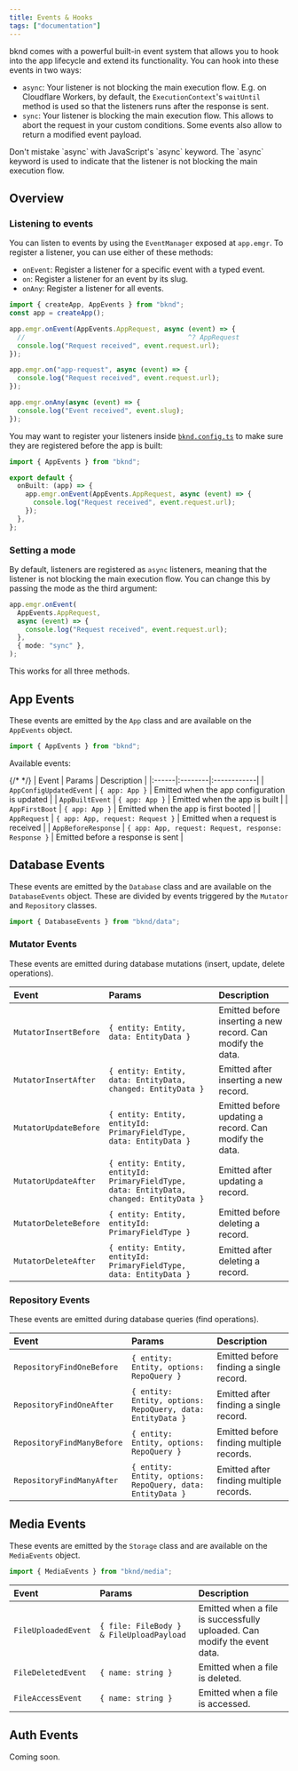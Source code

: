 ```yaml
---
title: Events & Hooks
tags: ["documentation"]
---
```


bknd comes with a powerful built-in event system that allows you to hook into the app lifecycle and extend its functionality. You can hook into these events in two ways:

- `async`: Your listener is not blocking the main execution flow. E.g. on Cloudflare Workers, by default, the `ExecutionContext`'s `waitUntil` method is used so that the listeners runs after the response is sent.
- `sync`: Your listener is blocking the main execution flow. This allows to abort the request in your custom conditions. Some events also allow to return a modified event payload.

<Callout type="info">
  Don't mistake `async` with JavaScript's `async` keyword. The `async` keyword
  is used to indicate that the listener is not blocking the main execution flow.
</Callout>

## Overview

### Listening to events

You can listen to events by using the `EventManager` exposed at `app.emgr`. To register a listener, you can use either of these methods:

- `onEvent`: Register a listener for a specific event with a typed event.
- `on`: Register a listener for an event by its slug.
- `onAny`: Register a listener for all events.

```typescript
import { createApp, AppEvents } from "bknd";
const app = createApp();

app.emgr.onEvent(AppEvents.AppRequest, async (event) => {
  //                                         ^? AppRequest
  console.log("Request received", event.request.url);
});

app.emgr.on("app-request", async (event) => {
  console.log("Request received", event.request.url);
});

app.emgr.onAny(async (event) => {
  console.log("Event received", event.slug);
});
```

You may want to register your listeners inside [`bknd.config.ts`](/extending/config) to make sure they are registered before the app is built:

```typescript title="bknd.config.ts"
import { AppEvents } from "bknd";

export default {
  onBuilt: (app) => {
    app.emgr.onEvent(AppEvents.AppRequest, async (event) => {
      console.log("Request received", event.request.url);
    });
  },
};
```

### Setting a mode

By default, listeners are registered as `async` listeners, meaning that the listener is not blocking the main execution flow. You can change this by passing the mode as the third argument:

```typescript
app.emgr.onEvent(
  AppEvents.AppRequest,
  async (event) => {
    console.log("Request received", event.request.url);
  },
  { mode: "sync" },
);
```

This works for all three methods.

## App Events

These events are emitted by the `App` class and are available on the `AppEvents` object.

```typescript
import { AppEvents } from "bknd";
```

Available events:

{/* <AutoTypeTable path="../app/src/App.ts" name="AppEvents" />  */}
| Event | Params | Description |
|:------|:--------|:------------|
| `AppConfigUpdatedEvent` | `{ app: App }` | Emitted when the app configuration is updated |
| `AppBuiltEvent` | `{ app: App }` | Emitted when the app is built |
| `AppFirstBoot` | `{ app: App }` | Emitted when the app is first booted |
| `AppRequest` | `{ app: App, request: Request }` | Emitted when a request is received |
| `AppBeforeResponse` | `{ app: App, request: Request, response: Response }` | Emitted before a response is sent |

## Database Events

These events are emitted by the `Database` class and are available on the `DatabaseEvents` object. These are divided by events triggered by the `Mutator` and `Repository` classes.

```typescript
import { DatabaseEvents } from "bknd/data";
```

### Mutator Events

These events are emitted during database mutations (insert, update, delete operations).

| Event                 | Params                                                                                  | Description                                                 |
| :-------------------- | :-------------------------------------------------------------------------------------- | :---------------------------------------------------------- |
| `MutatorInsertBefore` | `{ entity: Entity, data: EntityData }`                                                  | Emitted before inserting a new record. Can modify the data. |
| `MutatorInsertAfter`  | `{ entity: Entity, data: EntityData, changed: EntityData }`                             | Emitted after inserting a new record.                       |
| `MutatorUpdateBefore` | `{ entity: Entity, entityId: PrimaryFieldType, data: EntityData }`                      | Emitted before updating a record. Can modify the data.      |
| `MutatorUpdateAfter`  | `{ entity: Entity, entityId: PrimaryFieldType, data: EntityData, changed: EntityData }` | Emitted after updating a record.                            |
| `MutatorDeleteBefore` | `{ entity: Entity, entityId: PrimaryFieldType }`                                        | Emitted before deleting a record.                           |
| `MutatorDeleteAfter`  | `{ entity: Entity, entityId: PrimaryFieldType, data: EntityData }`                      | Emitted after deleting a record.                            |

### Repository Events

These events are emitted during database queries (find operations).

| Event                      | Params                                                     | Description                              |
| :------------------------- | :--------------------------------------------------------- | :--------------------------------------- |
| `RepositoryFindOneBefore`  | `{ entity: Entity, options: RepoQuery }`                   | Emitted before finding a single record.  |
| `RepositoryFindOneAfter`   | `{ entity: Entity, options: RepoQuery, data: EntityData }` | Emitted after finding a single record.   |
| `RepositoryFindManyBefore` | `{ entity: Entity, options: RepoQuery }`                   | Emitted before finding multiple records. |
| `RepositoryFindManyAfter`  | `{ entity: Entity, options: RepoQuery, data: EntityData }` | Emitted after finding multiple records.  |

## Media Events

These events are emitted by the `Storage` class and are available on the `MediaEvents` object.

```typescript
import { MediaEvents } from "bknd/media";
```

| Event               | Params                                   | Description                                                              |
| :------------------ | :--------------------------------------- | :----------------------------------------------------------------------- |
| `FileUploadedEvent` | `{ file: FileBody } & FileUploadPayload` | Emitted when a file is successfully uploaded. Can modify the event data. |
| `FileDeletedEvent`  | `{ name: string }`                       | Emitted when a file is deleted.                                          |
| `FileAccessEvent`   | `{ name: string }`                       | Emitted when a file is accessed.                                         |

## Auth Events

Coming soon.
